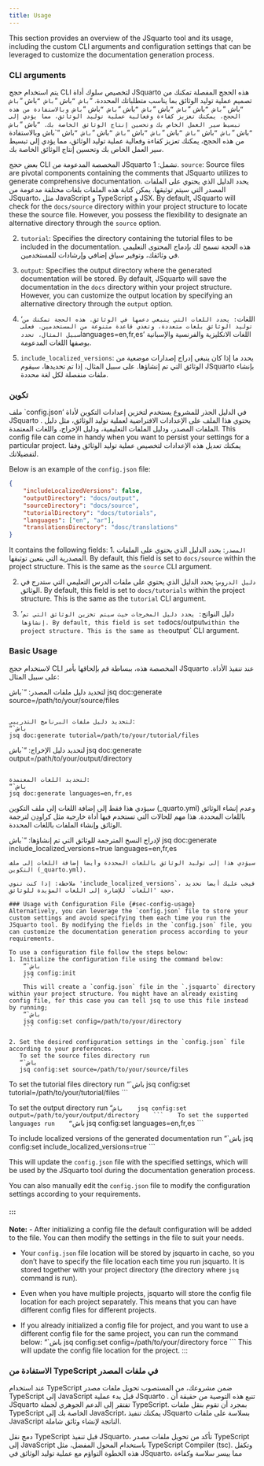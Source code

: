```yaml
--- 
title: Usage 
---
```

This section provides an overview of the JSquarto tool and its usage, including the custom CLI arguments and configuration settings that can be leveraged to customize the documentation generation process.

### CLI arguments {#sec-usage}
يتم استخدام حجج CLI لتخصيص سلوك أداة JSquarto هذه الحجج المفصلة تمكنك من تصميم عملية توليد الوثائق بما يناسب متطلباتك المحددة. “`باش “`باش “`باش “`باش “`باش “`باش “`باش “`باش “`باش “`باش “`باش “`باش “`باش “`باش “`باش وبالاستفادة من هذه الحجج، يمكنك تعزيز كفاءة وفعالية عملية توليد الوثائق، مما يؤدي إلى تبسيط سير العمل الخاص بك وتحسين إنتاج الوثائق الخاصة بك. “`باش “`باش “`باش “`باش “`باش “`باش “`باش “`باش “`باش “`باش “`باش “`باش “`باش “`باش وبالاستفادة من هذه الحجج، يمكنك تعزيز كفاءة وفعالية عملية توليد الوثائق، مما يؤدي إلى تبسيط سير العمل الخاص بك وتحسين إنتاج الوثائق الخاصة بك.

بعض حجج CLI المخصصة المدعومة من JSquarto تشمل:
1. `source`:  Source files are pivotal components containing the comments that JSquarto utilizes to generate comprehensive documentation. يحدد الدليل الذي يحتوي على الملفات المصدر التي سيتم توثيقها. يمكن كتابة هذه الملفات بلغات مختلفة مدعومة من JSquarto، مثل JavaScript و TypeScript و JSX. By default, JSquarto will check for the `docs/source` directory within your project structure to locate these the source file. However, you possess the flexibility to designate an alternative directory through the `source` option.

2. `tutorial`: Specifies the directory containing the tutorial files to be included in the documentation. هذه الحجة تسمح لك بإدماج المحتوى التعليمي في وثائقك، وتوفير سياق إضافي وإرشادات للمستخدمين. 

3. `output`: Specifies the output directory where the generated documentation will be stored. By default, JSquarto will save the documentation in the `docs` directory within your project structure. However, you can customize the output location by specifying an alternative directory through the `output` option.

4. 'اللغات`: يحدد اللغات التي ينبغي دعمها في الوثائق. هذه الحجة تمكنك من توليد الوثائق بلغات متعددة، وتغذي قاعدة متنوعة من المستخدمين. فعلى سبيل المثال، تحدد `languages=en,fr,es' اللغات الانكليزية والفرنسية والإسبانية بوصفها اللغات المدعومة.

5. `include_localized_versions`: يحدد ما إذا كان ينبغي إدراج إصدارات موضعية من الوثائق التي تم إنشاؤها. على سبيل المثال، إذا تم تحديدها، سيقوم JSquarto بإنشاء ملفات منفصلة لكل لغة محددة. 

### تكوين
ملف `config.json' في الدليل الجذر للمشروع يستخدم لتخزين إعدادات التكوين لأداة JSquarto . يحتوي هذا الملف على الإعدادات الافتراضية لعملية توليد الوثائق، مثل دليل الملفات المصدر، ودليل الملفات التعليمية، ودليل الإخراج، واللغات المعتمدة. This config file can come in handy when you want to persist your settings for a particular project. يمكنك تعديل هذه الإعدادات لتخصيص عملية توليد الوثائق وفقا لتفضيلاتك. 

Below is an example of the `config.json` file:
```json
{
    "includeLocalizedVersions": false,
    "outputDirectory": "docs/output",
    "sourceDirectory": "docs/source",
    "tutorialDirectory": "docs/tutorials",
    "languages": ["en", "ar"],
    "translationsDirectory": "dosc/translations"
}
```

It contains the following fields:
1. `المصدر`: يحدد الدليل الذي يحتوي على الملفات المصدرية التي يتعين توثيقها. By default, this field is set to `docs/source` within the project structure. This is the same as the `source` CLI argument.

2. `دليل الدروس`: يحدد الدليل الذي يحتوي على ملفات الدرس التعليمي التي ستدرج في الوثائق. By default, this field is set to `docs/tutorials` within the project structure. This is the same as the `tutorial` CLI argument.

3. 'دليل النواتج`: يحدد دليل المخرجات حيث سيتم تخزين الوثائق التي تم إنشاؤها. By default, this field is set to `docs/output` within the project structure. This is the same as the `output` CLI argument.


### Basic Usage {#sec-basic-usage}
لاستخدام حجج CLI المخصصة هذه، ببساطة قم بإلحاقها بأمر JSquarto عند تنفيذ الأداة. على سبيل المثال:

لتحديد دليل ملفات المصدر:
“`باش
jsq doc:generate source=/path/to/your/source/files 
```

لتحديد دليل ملفات البرنامج التدريبي:
“`باش
jsq doc:generate tutorial=/path/to/your/tutorial/files
```

لتحديد دليل الإخراج:
“`باش
jsq doc:generate output=/path/to/your/output/directory
```

لتحديد اللغات المعتمدة:
“`باش
jsq doc:generate languages=en,fr,es
```
سيؤدي هذا فقط إلى إضافة اللغات إلى ملف التكوين (_quarto.yml) وعدم إنشاء الوثائق باللغات المحددة. هذا مهم للحالات التي تستخدم فيها أداة خارجية مثل كراودِن لترجمة الوثائق وإنشاء الملفات باللغات المحددة.

لإدراج النسخ المترجمة للوثائق التي تم إنشاؤها:
“`باش
jsq doc:generate include_localized_versions=true languages=en,fr,es
```
سيؤدي هذا إلى توليد الوثائق باللغات المحددة وأيضاً إضافة اللغات إلى ملف التكوين (_quarto.yml).

ملاحظة: إذا كنت تنوي 'include_localized_versions`، فيجب عليك أيضا تحديد حجة 'اللغات` للإشارة إلى اللغات المؤيدة للوثائق.

### Usage with Configuration File {#sec-config-usage}
Alternatively, you can leverage the `config.json` file to store your custom settings and avoid specifying them each time you run the JSquarto tool. By modifying the fields in the `config.json` file, you can customize the documentation generation process according to your requirements.

To use a configuration file follow the steps below:
1. Initialize the configuration file using the command below:
    “`باش
    jsq config:init  
    ```
    This will create a `config.json` file in the `.jsquarto` directory within your project structure. You might have an already existing config file, for this case you can tell jsq to use this file instead by running;
    “`باش
    jsq config:set config=/path/to/your/directory
    ```

2. Set the desired configuration settings in the `config.json` file according to your preferences.
   To set the source files directory run
   “`باش
   jsq config:set source=/path/to/your/source/files
   ```

   To set the tutorial files directory run
   “`باش
   jsq config:set tutorial=/path/to/your/tutorial/files
   ```

   To set the output directory run
   “`باش
   jsq config:set output=/path/to/your/output/directory
   ```
   To set the supported languages run
   “`باش
   jsq config:set languages=en,fr,es
   ```

   To include localized versions of the generated documentation run
   “`باش
   jsq config:set include_localized_versions=true
   ```

This will update the `config.json` file with the specified settings, which will be used by the JSquarto tool during the documentation generation process.

You can also manually edit the `config.json` file to modify the configuration settings according to your requirements.

#### ::: {.notes}
**Note:**
- After initializing a config file the default configuration will be added to the file. You can then modify the settings in the file to suit your needs.

- Your `config.json` file location will be stored by jsquarto in cache, so you don't have to specify the file location each time you run jsquarto. It is stored together with your project directory (the directory where `jsq` command is run).

- Even when you have multiple projects, jsquarto will store the config file location for each project separately. This means that you can have different config files for different projects.

- If you already initialized a config file for project, and you want to use a different config file for the same project, you can run the command below:
    “`باش
    jsq config:set config=/path/to/your/directory force
    ```
    This will update the config file location for the project.
:::

### الاستفادة من TypeScript في ملفات المصدر
عند استخدام TypeScript ضمن مشروعك، من المستصوب تحويل ملفات مصدر TypeScript إلى JavaScript قبل بدء عملية JSquarto . تنبع هذه التوصية من حقيقة أن JSquarto تفتقر إلى الدعم الجوهري لجملة TypeScript. بمجرد أن تقوم بنقل ملفات TypeScript الخاصة بك إلى JavaScript، يمكنك تنفيذ JSquarto بسلاسة على ملفات JavaScript الناتجة لإنشاء وثائق شاملة.

دمج نقل TypeScript
قبل تنفيذ JSquarto، تأكد من تحويل ملفات مصدر TypeScript إلى JavaScript باستخدام المحول المفضل، مثل TypeScript Compiler (tsc). وتكفل هذه الخطوة التواؤم مع عملية توليد الوثائق في JSquarto، مما ييسر سلاسة وكفاءة 
